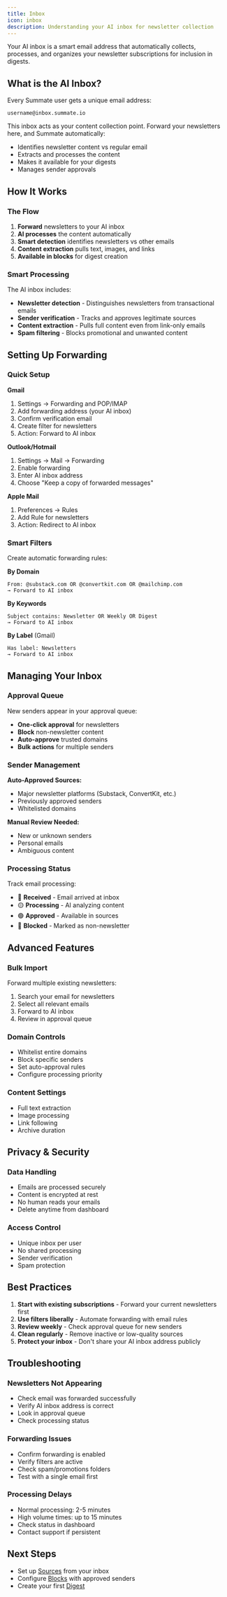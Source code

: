 ```yaml
---
title: Inbox
icon: inbox
description: Understanding your AI inbox for newsletter collection
---
```


Your AI inbox is a smart email address that automatically collects, processes, and organizes your newsletter subscriptions for inclusion in digests.

## What is the AI Inbox?

Every Summate user gets a unique email address:
```
username@inbox.summate.io
```

This inbox acts as your content collection point. Forward your newsletters here, and Summate automatically:
- Identifies newsletter content vs regular email
- Extracts and processes the content
- Makes it available for your digests
- Manages sender approvals

## How It Works

### The Flow
1. **Forward** newsletters to your AI inbox
2. **AI processes** the content automatically
3. **Smart detection** identifies newsletters vs other emails
4. **Content extraction** pulls text, images, and links
5. **Available in blocks** for digest creation

### Smart Processing

The AI inbox includes:
- **Newsletter detection** - Distinguishes newsletters from transactional emails
- **Sender verification** - Tracks and approves legitimate sources
- **Content extraction** - Pulls full content even from link-only emails
- **Spam filtering** - Blocks promotional and unwanted content

## Setting Up Forwarding

### Quick Setup

**Gmail**
1. Settings → Forwarding and POP/IMAP
2. Add forwarding address (your AI inbox)
3. Confirm verification email
4. Create filter for newsletters
5. Action: Forward to AI inbox

**Outlook/Hotmail**
1. Settings → Mail → Forwarding
2. Enable forwarding
3. Enter AI inbox address
4. Choose "Keep a copy of forwarded messages"

**Apple Mail**
1. Preferences → Rules
2. Add Rule for newsletters
3. Action: Redirect to AI inbox

### Smart Filters

Create automatic forwarding rules:

**By Domain**
```
From: @substack.com OR @convertkit.com OR @mailchimp.com
→ Forward to AI inbox
```

**By Keywords**
```
Subject contains: Newsletter OR Weekly OR Digest
→ Forward to AI inbox
```

**By Label** (Gmail)
```
Has label: Newsletters
→ Forward to AI inbox
```

## Managing Your Inbox

### Approval Queue

New senders appear in your approval queue:
- **One-click approval** for newsletters
- **Block** non-newsletter content
- **Auto-approve** trusted domains
- **Bulk actions** for multiple senders

### Sender Management

**Auto-Approved Sources:**
- Major newsletter platforms (Substack, ConvertKit, etc.)
- Previously approved senders
- Whitelisted domains

**Manual Review Needed:**
- New or unknown senders
- Personal emails
- Ambiguous content

### Processing Status

Track email processing:
- 🔵 **Received** - Email arrived at inbox
- 🟡 **Processing** - AI analyzing content
- 🟢 **Approved** - Available in sources
- 🔴 **Blocked** - Marked as non-newsletter

## Advanced Features

### Bulk Import
Forward multiple existing newsletters:
1. Search your email for newsletters
2. Select all relevant emails
3. Forward to AI inbox
4. Review in approval queue

### Domain Controls
- Whitelist entire domains
- Block specific senders
- Set auto-approval rules
- Configure processing priority

### Content Settings
- Full text extraction
- Image processing
- Link following
- Archive duration

## Privacy & Security

### Data Handling
- Emails are processed securely
- Content is encrypted at rest
- No human reads your emails
- Delete anytime from dashboard

### Access Control
- Unique inbox per user
- No shared processing
- Sender verification
- Spam protection

## Best Practices

1. **Start with existing subscriptions** - Forward your current newsletters first
2. **Use filters liberally** - Automate forwarding with email rules
3. **Review weekly** - Check approval queue for new senders
4. **Clean regularly** - Remove inactive or low-quality sources
5. **Protect your inbox** - Don't share your AI inbox address publicly

## Troubleshooting

### Newsletters Not Appearing
- Check email was forwarded successfully
- Verify AI inbox address is correct
- Look in approval queue
- Check processing status

### Forwarding Issues
- Confirm forwarding is enabled
- Verify filters are active
- Check spam/promotions folders
- Test with a single email first

### Processing Delays
- Normal processing: 2-5 minutes
- High volume times: up to 15 minutes
- Check status in dashboard
- Contact support if persistent

## Next Steps
- Set up [Sources](/concepts/sources) from your inbox
- Configure [Blocks](/concepts/blocks) with approved senders
- Create your first [Digest](/concepts/digests)